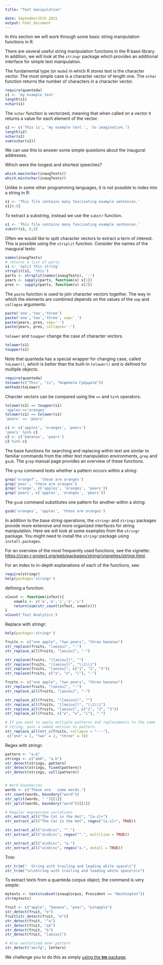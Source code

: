 ```yaml
---
title: "Text manipulation"

date: September25th 2015
output: html_document
---
```


In this section we will work through some basic string manipulation functions in R.

There are several useful string manipulation functions in the R base library. In addition, we will look at the `stringr` package which provides an additional interface for simple text manipulation.

The fundamental type (or `mode`) in which R stores text is the character vector. The most simple case is a character vector of length one. The `nchar` function returns the number of characters in a character vector. 

```r
require(quanteda)
s1 <- 'my example text'
length(s1)
nchar(s1)
```

The `nchar` function is vectorized, meaning that when called on a vector it returns a value for each element of the vector.
```r
s2 <- c('This is', 'my example text.', 'So imaginative.')
length(s2)
nchar(s2)
sum(nchar(s2))
```

We can use this to answer some simple questions about the inaugural addresses.

Which were the longest and shortest speeches?

```r
which.max(nchar(inaugTexts))
which.min(nchar(inaugTexts))
```

Unlike in some other programming languages, it is not possible to index into a string in R:

```r
s1 <- 'This file contains many fascinating example sentences.'
s1[6:9]
```

To extract a substring, instead we use the `substr` function. 

```r
s1 <- 'This file contains many fascinating example sentences.'
substr(s1, 6,9)
```

Often we would like to split character vectors to extract a term of interest. This is possible using the `strsplit` function. Consider the names of the inaugural texts:

```r
names(inaugTexts)
# returns a list of parts
s1 <- 'split this string'
strsplit(s1, 'this')
parts <- strsplit(names(inaugTexts), '-')
years <- sapply(parts, function(x) x[1])
pres <-  sapply(parts, function(x) x[2])
```

The `paste` function is used to join character vectors together. The way in which the elements are combined depends on the values of the `sep` and `collapse` arguments:

```r
paste('one','two','three')
paste('one','two','three', sep='_')
paste(years, pres, sep='-')
paste(years, pres, collapse='-')
```


`tolower` and `toupper` change the case of character vectors.
```r
tolower(s1)
toupper(s1)
```

Note that quanteda has a special wrapper for changing case, called `toLower()`, which is better than the built-in `tolower()` and is defined for multiple objects:
```r
require(quanteda)
tolower(c("This", "is", "Kεφαλαία Γράμματα"))
methods(toLower)
```


Charcter vectors can be compared using the `==`  and `%in%` operators:
```r
tolower(s1) == toupper(s1)
'apples'=='oranges'
tolower(s1) == tolower(s1)
'pears' == 'pears'

c1 <- c('apples', 'oranges', 'pears')
'pears' %in% c1
c2 <- c('bananas', 'pears')
c2 %in% c1
```

The base functions for searching and replacing within text are similar to familiar commands from the other text manipulation environments, `grep` and `gsub`. The `grep` manual page provides an overview of these functions.

The `grep` command tests whether a pattern occurs within a string:

```r
grep('orangef', 'these are oranges')
grep('pear', 'these are oranges')
grep('orange', c('apples', 'oranges', 'pears'))
grep('pears', c('apples', 'oranges', 'pears'))
```

The `gsub` command substitutes one pattern for another within a string:
```r
gsub('oranges', 'apples', 'these are oranges')
```

In addition to the base string operations, the `stringr` and `stringi` packages provide more extensive and more organized interfaces for string manipulation. Here we will look at some examples from the `stringr` package. You might need to install the `stringr` package using `install.packages`.

For an overview of the most frequently used functions, see the vignette: <https://cran.r-project.org/web/packages/stringr/vignettes/stringr.html>.

For an index to in-depth explanations of each of the functions, see:

```r
require(stringr)
help(package='stringr')
```


defining a function:
```r

vCount <- function(inText){
    vowels <- c('a','e','i','o','u')
    return(sum(str_count(inText, vowels)))
}
vCount('Text Analytics')
```



Replace with stringr:
```r

help(package='stringr')

fruits <- c("one apple", "two pears", "three bananas")
str_replace(fruits, "[aeiou]", "-")
str_replace_all(fruits, "[aeiou]", "-")

str_replace(fruits, "([aeiou])", "")
str_replace(fruits, "([aeiou])", "\\1\\1")
str_replace(fruits, "[aeiou]", c("1", "2", "3"))
str_replace(fruits, c("a", "e", "i"), "-")

fruits <- c("one apple", "two pears", "three bananas")
str_replace(fruits, "[aeiou]", "-")
str_replace_all(fruits, "[aeiou]", "-")

str_replace_all(fruits, "([aeiou])", "")
str_replace_all(fruits, "([aeiou])", "\\1\\1")
str_replace_all(fruits, "[aeiou]", c("1", "2", "3"))
str_replace_all(fruits, c("a", "e", "i"), "-")

# If you want to apply multiple patterns and replacements to the same
# string, pass a named version to pattern.
str_replace_all(str_c(fruits, collapse = "---"),
 c("one" = 1, "two" = 2, "three" = 3))

```


Regex with stringr:
```r
pattern <- "a.b"
strings <- c("abb", "a.b")
str_detect(strings, pattern)
str_detect(strings, fixed(pattern))
str_detect(strings, coll(pattern))


# Word boundaries
words <- c("These are   some words.")
str_count(words, boundary("word"))
str_split(words, " ")[[1]]
str_split(words, boundary("word"))[[1]]

# Regular expression variations
str_extract_all("The Cat in the Hat", "[a-z]+")
str_extract_all("The Cat in the Hat", regex("[a-z]+", TRUE))

str_extract_all("a\nb\nc", "^.")
str_extract_all("a\nb\nc", regex("^.", multiline = TRUE))

str_extract_all("a\nb\nc", "a.")
str_extract_all("a\nb\nc", regex("a.", dotall = TRUE))

```


Trim:
```r
str_trim("  String with trailing and leading white space\t")
str_trim("\n\nString with trailing and leading white space\n\n")
```

To extract texts from a quanteda corpus object, the command is very simple:
```r
mytexts <- texts(subset(inaugCorpus, President == "Washington"))
str(mytexts)
```


```r
fruit <- c("apple", "banana", "pear", "pinapple")
str_detect(fruit, "e")
fruit[str_detect(fruit, "e")]
str_detect(fruit, "^a")
str_detect(fruit, "a$")
str_detect(fruit, "b")
str_detect(fruit, "[aeiou]")

# Also vectorised over pattern
str_detect("aecfg", letters)

```

We challenge you to do this as simply [using the **tm** package](http://stackoverflow.com/questions/33193152/unable-to-convert-a-corpus-to-data-frame-in-r).


